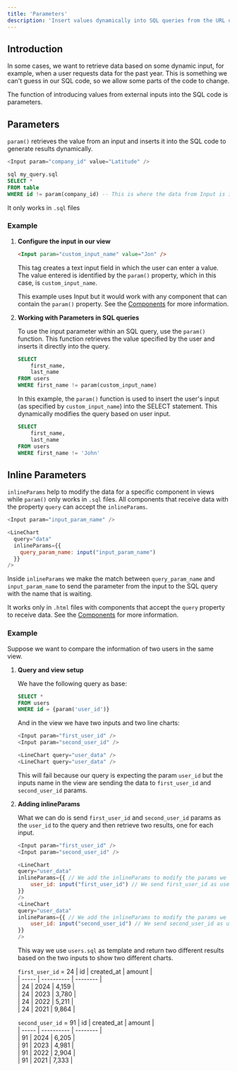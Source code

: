 ```yaml
---
title: 'Parameters'
description: 'Insert values dynamically into SQL queries from the URL or view inputs'
---
```


## Introduction 
In some cases, we want to retrieve data based on some dynamic input, for example, when a user requests data for the past year. This is something we can't guess in our SQL code, so we allow some parts of the code to change.

The function of introducing values from external inputs into the SQL code is parameters.

## Parameters
`param()` retrieves the value from an input and inserts it into the SQL code to generate results dynamically. 

``` js
<Input param="company_id" value="Latitude" />
```

``` sql
sql my_query.sql
SELECT *
FROM table
WHERE id != param(company_id) -- This is where the data from Input is inserted.
```


<Note>It only works in `.sql` files</Note>

### Example

1. **Configure the input in our view**

    ```html my_view.html
    <Input param="custom_input_name" value="Jon" />
    ```
    This tag creates a text input field in which the user can enter a value. The value entered is identified by the `param()` property, which in this case, is `custom_input_name`.

    <Note>This example uses Input but it would work with any component that can contain the `param()` property. See the [Components](../../components/) for more information.</Note>

2. **Working with Parameters in SQL queries**

    To use the input parameter within an SQL query, use the `param()` function. This function retrieves the value specified by the user and inserts it directly into the query.

    ```sql my_query.sql
    SELECT 
        first_name,
        last_name
    FROM users
    WHERE first_name != param(custom_input_name)
    ```

    In this example, the `param()` function is used to insert the user's input (as specified by `custom_input_name`) into the SELECT statement. This dynamically modifies the query based on user input.
    
    ```sql my_query.sql result
    SELECT 
        first_name,
        last_name
    FROM users
    WHERE first_name != 'John'
    ```

## Inline Parameters

`inlineParams` help to modify the data for a specific component in views while `param()` only works in `.sql` files. All components that receive data with the property `query` can accept the `inlineParams`.


``` js comparison_view.html
<Input param="input_param_name" />

<LineChart
  query="data"
  inlineParams={{ 
    query_param_name: input("input_param_name")
  }}
/>
```

Inside `inlineParams` we make the match between `query_param_name` and `input_param_name` to send the parameter from the input to the SQL query with the name that is waiting.


<Note>It works only in `.html` files with components that accept the `query` property to receive data. See the [Components](../../components/) for more information.</Note>

### Example

Suppose we want to compare the information of two users in the same view.

1. **Query and view setup**
    
    We have the following query as base:

    ```sql users.sql
    SELECT *
    FROM users
    WHERE id = {param('user_id')}
    ```

    And in the view we have two inputs and two line charts:

    ```js comparison_view.html
    <Input param="first_user_id" />
    <Input param="second_user_id" />

    <LineChart query="user_data" />
    <LineChart query="user_data" />
    ```
    
    This will fail because our query is expecting the param `user_id` but the inputs name in the view are sending the data to `first_user_id` and `second_user_id` params.

2. **Adding inlineParams** 

    What we can do is send `first_user_id` and `second_user_id` params as the `user_id` to the query and then retrieve two results, one for each input. 

    ``` js comparison_view.html
    <Input param="first_user_id" />
    <Input param="second_user_id" />

    <LineChart
    query="user_data"
    inlineParams={{ // We add the inlineParams to modify the params we send
        user_id: input("first_user_id") // We send first_user_id as user_id
    }}
    />
    <LineChart
    query="user_data"
    inlineParams={{ // We add the inlineParams to modify the params we send
        user_id: input("second_user_id") // We send second_user_id as user_id
    }}
    />
    ```

    This way we use `users.sql` as template and return two different results based on the two inputs to show two different charts.

    `first_user_id` = 24
    | id    | created_at | amount   |  
    | ----- | ---------- | -------- |  
    | 24    | 2024       |  4,159   |  
    | 24    | 2023       |  3,780   |  
    | 24    | 2022       |  5,211   |  
    | 24    | 2021       |  9,864   |  

    `second_user_id` = 91
    | id    | created_at | amount   |  
    | ----- | ---------- | -------- |  
    | 91    | 2024       |  6,205   |  
    | 91    | 2023       |  4,981   |  
    | 91    | 2022       |  2,904   |  
    | 91    | 2021       |  7,333   |  
